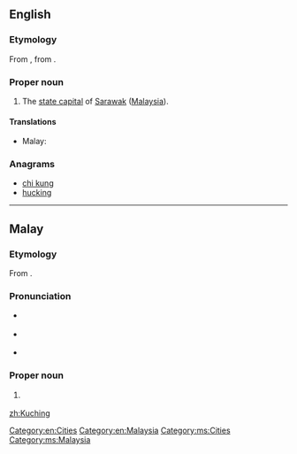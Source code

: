 ==English==
{{wikipedia}}

===Etymology===
From {{etyl|ms|en}} {{term|Kuching|lang=ms}}, from {{term|kucing|lang=ms}}.

===Proper noun===
{{en-proper noun}}

#The [[state capital]] of [[Sarawak]] ([[Malaysia]]).

====Translations====
{{trans-top|capital of Sarawak}}
* Malay: {{t|ms|Kuching}}
{{trans-mid}}
{{trans-bottom}}

===Anagrams===
* [[chi kung#English|chi kung]]
* [[hucking#English|hucking]]

[[Category:en:Cities]]
[[Category:en:Malaysia]]

----

==Malay==
{{wikipedia|lang=ms}}

===Etymology===
From {{term|kucing|lang=ms}}.

===Pronunciation===
* {{a|Johor-Selangor}} {{IPA|/kut͡ʃeŋ/|lang=ms}}
* {{a|Riau-Lingga}} {{IPA|/kut͡ʃɪŋ/|lang=ms}}
* {{rhymes|ut͡ʃeŋ|t͡ʃeŋ|ʃeŋ|lang=ms}}

===Proper noun===
{{head|ms|proper noun}}

# {{l|en|Kuching}} {{qualifier|capital of Sarawak}}

[[Category:ms:Cities]]
[[Category:ms:Malaysia]]

[[zh:Kuching]]
